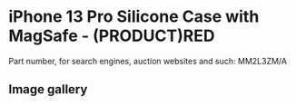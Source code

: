
# iPhone 13 Pro Silicone Case with MagSafe - (PRODUCT)RED

Part number, for search engines, auction websites and such: MM2L3ZM/A

## Image gallery

<div style={{ width: "768px" }}>
  <GalleryComponent
    images={[
      {
        original: "/everysource/MM2L3.png",
        thumbnail: "/everypreview/MM2L3.png",
      },
      {
        original: "/everysource/MM2L3_AV1.png",
        thumbnail: "/everypreview/MM2L3_AV1.png",
      },
      {
        original: "/everysource/MM2L3_AV2.png",
        thumbnail: "/everypreview/MM2L3_AV2.png",
      },
      {
        original: "/everysource/MM2L3_AV3.png",
        thumbnail: "/everypreview/MM2L3_AV3.png",
      },
      {
        original: "/everysource/MM2L3_AV4.png",
        thumbnail: "/everypreview/MM2L3_AV4.png",
      },
      {
        original: "/everysource/MM2L3_AV5.png",
        thumbnail: "/everypreview/MM2L3_AV5.png",
      },
      {
        original: "/everysource/MM2L3_AV6.png",
        thumbnail: "/everypreview/MM2L3_AV6.png",
      }
    ]}
  />
</div>